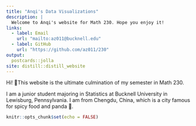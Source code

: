 ```yaml
---
title: "Anqi's Data Visualizations"
description: |
  Welcome to Anqi's website for Math 230. Hope you enjoy it!
links: 
  - label: Email
    url: "mailto:az011@bucknell.edu"
  - label: GitHub
    url: "https://github.com/az011/230"
output:
  postcards::jolla
site: distill::distill_website
---
```


Hi! 🌷This website is the ultimate culmination of my semester in Math 230. 

I am a junior student majoring in Statistics at Bucknell University in Lewisburg, Pennsylvania.
I am from Chengdu, China, which is a city famous for spicy food and panda 🐼. 




```r
knitr::opts_chunk$set(echo = FALSE)



```

